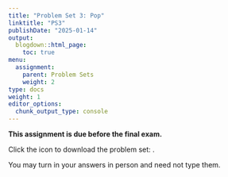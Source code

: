 ```yaml
---
title: "Problem Set 3: Pop"
linktitle: "PS3"
publishDate: "2025-01-14"
output:
  blogdown::html_page:
    toc: true
menu:
  assignment:
    parent: Problem Sets
    weight: 2
type: docs
weight: 1
editor_options:
  chunk_output_type: console
---
```




:::fyi
**This assignment is due before the final exam.**

 
Click the icon to download the problem set: [<i class="fas fa-file-download"></i>](/ps/PSX.pdf).

You may turn in your answers in person and need not type them.
:::
